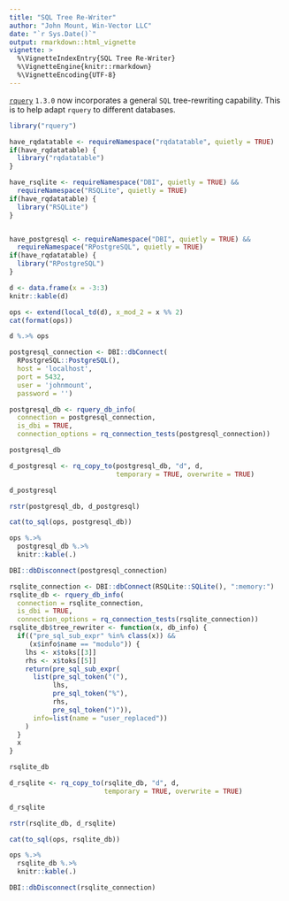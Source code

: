 ```yaml
---
title: "SQL Tree Re-Writer"
author: "John Mount, Win-Vector LLC"
date: "`r Sys.Date()`"
output: rmarkdown::html_vignette
vignette: >
  %\VignetteIndexEntry{SQL Tree Re-Writer}
  %\VignetteEngine{knitr::rmarkdown}
  %\VignetteEncoding{UTF-8}
---
```


[`rquery`](https://CRAN.R-project.org/package=rquery) `1.3.0` now incorporates a general `SQL` tree-rewriting capability.  This is to help adapt `rquery` to different databases.



```r
library("rquery")

have_rqdatatable <- requireNamespace("rqdatatable", quietly = TRUE) 
if(have_rqdatatable) {
  library("rqdatatable")
}

have_rsqlite <- requireNamespace("DBI", quietly = TRUE) && 
  requireNamespace("RSQLite", quietly = TRUE) 
if(have_rqdatatable) {
  library("RSQLite")
}


have_postgresql <- requireNamespace("DBI", quietly = TRUE) && 
  requireNamespace("RPostgreSQL", quietly = TRUE) 
if(have_rqdatatable) {
  library("RPostgreSQL")
}
```


```r
d <- data.frame(x = -3:3)
knitr::kable(d)
```

```r
ops <- extend(local_td(d), x_mod_2 = x %% 2)
cat(format(ops))
```

```r
d %.>% ops
```


```r
postgresql_connection <- DBI::dbConnect(
  RPostgreSQL::PostgreSQL(),
  host = 'localhost',
  port = 5432,
  user = 'johnmount',
  password = '')

postgresql_db <- rquery_db_info(
  connection = postgresql_connection,
  is_dbi = TRUE,
  connection_options = rq_connection_tests(postgresql_connection))

postgresql_db

d_postgresql <- rq_copy_to(postgresql_db, "d", d,
                           temporary = TRUE, overwrite = TRUE)

d_postgresql

rstr(postgresql_db, d_postgresql)

cat(to_sql(ops, postgresql_db))

ops %.>% 
  postgresql_db %.>%
  knitr::kable(.)

DBI::dbDisconnect(postgresql_connection)
```


```r
rsqlite_connection <- DBI::dbConnect(RSQLite::SQLite(), ":memory:")
rsqlite_db <- rquery_db_info(
  connection = rsqlite_connection,
  is_dbi = TRUE,
  connection_options = rq_connection_tests(rsqlite_connection))
rsqlite_db$tree_rewriter <- function(x, db_info) {
  if(("pre_sql_sub_expr" %in% class(x)) && 
     (x$info$name == "modulo")) {
    lhs <- x$toks[[3]]
    rhs <- x$toks[[5]]
    return(pre_sql_sub_expr(
      list(pre_sql_token("("),
           lhs,
           pre_sql_token("%"),
           rhs,
           pre_sql_token(")")),
      info=list(name = "user_replaced"))
    )
  }
  x
}

rsqlite_db

d_rsqlite <- rq_copy_to(rsqlite_db, "d", d,
                        temporary = TRUE, overwrite = TRUE)

d_rsqlite

rstr(rsqlite_db, d_rsqlite)

cat(to_sql(ops, rsqlite_db))

ops %.>% 
  rsqlite_db %.>%
  knitr::kable(.)

DBI::dbDisconnect(rsqlite_connection)
```


